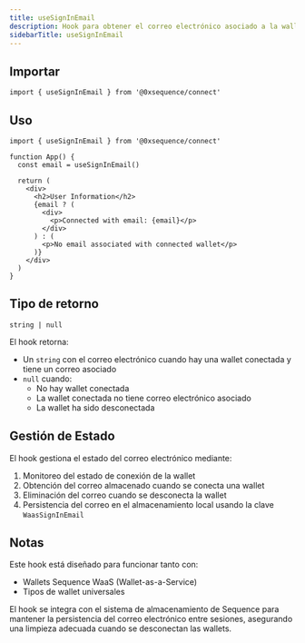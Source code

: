 ```yaml
---
title: useSignInEmail
description: Hook para obtener el correo electrónico asociado a la wallet conectada
sidebarTitle: useSignInEmail
---
```


## Importar

```tsx
import { useSignInEmail } from '@0xsequence/connect'
```

## Uso

```tsx
import { useSignInEmail } from '@0xsequence/connect'

function App() {
  const email = useSignInEmail()
  
  return (
    <div>
      <h2>User Information</h2>
      {email ? (
        <div>
          <p>Connected with email: {email}</p>
        </div>
      ) : (
        <p>No email associated with connected wallet</p>
      )}
    </div>
  )
}
```

## Tipo de retorno

```tsx
string | null
```

El hook retorna:
- Un `string` con el correo electrónico cuando hay una wallet conectada y tiene un correo asociado
- `null` cuando:
  - No hay wallet conectada
  - La wallet conectada no tiene correo electrónico asociado
  - La wallet ha sido desconectada

## Gestión de Estado
El hook gestiona el estado del correo electrónico mediante:
1. Monitoreo del estado de conexión de la wallet
2. Obtención del correo almacenado cuando se conecta una wallet
3. Eliminación del correo cuando se desconecta la wallet
4. Persistencia del correo en el almacenamiento local usando la clave `WaasSignInEmail`

## Notas
Este hook está diseñado para funcionar tanto con:
- Wallets Sequence WaaS (Wallet-as-a-Service)
- Tipos de wallet universales

El hook se integra con el sistema de almacenamiento de Sequence para mantener la persistencia del correo electrónico entre sesiones, asegurando una limpieza adecuada cuando se desconectan las wallets.